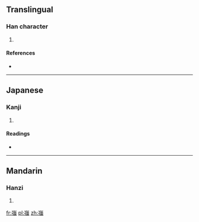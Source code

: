 ==Translingual==

===Han character===
{{Han char|rn=46|rad=山|as=11|sn=14|four=2223<sub>6</sub>|canj=山弓戈戈 (UNII), 山弓口戈 (UNRI), X山弓口戈 (XUNRI)}}

# {{defn|Han|sort=山11}}

====References====
* {{Han ref|kx=0318.020|dkj=08383|dj=0618.250|hdz=10795.140|uh=5D79|ud=23929|bh=E1B0|bd=57776}}

----

==Japanese==

===Kanji===
{{ja-kanji|grade=|rs=山11}}

# {{defn|lang=ja|sort=山11}}

====Readings====
* {{ja-readings|on=[[きょう]] (kyō), [[ごう]] (gō)|kun=}}

----

==Mandarin==

===Hanzi===
{{cmn-hanzi|pin=[[jiàng]] ([[jiang4]])|wg=chiang<sup>4</sup>}}

# {{defn|lang=cmn|sort=山11}}

[[fr:嵹]]
[[pl:嵹]]
[[zh:嵹]]